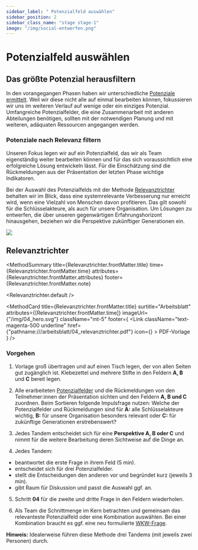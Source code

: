 ```yaml
---
sidebar_label: " Potenzialfeld auswählen"
sidebar_position: 2
sidebar_class_name: "stage stage-1"
image: "/img/social-entwerfen.png"
---
```



# Potenzialfeld auswählen

## Das größte Potenzial herausfiltern

In den vorangegangen Phasen haben wir unterschiedliche [Potenziale ermittelt](/buch/erkennen/potenzialfelder-identifizieren#potenzial-steckbrief). Weil wir diese nicht alle auf einmal bearbeiten können, fokussieren wir uns im weiteren Verlauf auf wenige oder ein einziges Potenzial. Umfangreiche Potenzialfelder, die eine Zusammenarbeit mit anderen Abteilungen benötigen, sollten mit der notwendigen Planung und mit weiteren, adäquaten Ressourcen angegangen werden.

### Potenziale nach Relevanz filtern

Unseren Fokus legen wir auf ein Potenzialfeld, das wir als Team eigenständig weiter bearbeiten können und für das sich voraussichtlich eine erfolgreiche Lösung entwickeln lässt. Für die Einschätzung sind die Rückmeldungen aus der Präsentation der letzten Phase wichtige Indikatoren.

Bei der Auswahl des Potenzialfelds mit der Methode [Relevanztrichter](#relevanztrichter) behalten wir im Blick, dass eine systemrelevante Verbesserung nur erreicht wird, wenn eine Vielzahl von Menschen davon profitieren. Das gilt sowohl für die Schlüsselakteure, als auch für unsere Organisation. Um Lösungen zu entwerfen, die über unseren gegenwärtigen Erfahrungshorizont hinausgehen, beziehen wir die Perspektive zukünftiger Generationen ein.

<img
  src="/img/04_potenzialfeld.svg"
  className="w-64 mx-auto aspect-square"
  aria-hidden
/>

## Relevanztrichter

<MethodSummary
  title={Relevanztrichter.frontMatter.title}
  time={Relevanztrichter.frontMatter.time}
  attributes={Relevanztrichter.frontMatter.attributes}
  footer={Relevanztrichter.frontMatter.note}
>
  <Relevanztrichter.default />
</MethodSummary>

<MethodCard
  title={Relevanztrichter.frontMatter.title}
  surtitle="Arbeitsblatt"
  attributes={[Relevanztrichter.frontMatter.time]}
  imageUrl={"/img/04_hero.svg"}
  className="mt-5"
  footer={
    <Link
      className="text-magenta-500 underline"
      href={"pathname:///arbeitsblatt/04_relevanztrichter.pdf"}
      icon={<EditIcon className="w-3 h-3 text-inherit" />}
    >
      PDF-Vorlage
    </Link>
  }
/>

### Vorgehen

1. Vorlage groß übertragen und auf einen Tisch legen, der von allen Seiten gut zugänglich ist. Klebezettel und mehrere Stifte in den Feldern **A, B** und **C** bereit legen.

2. Alle erarbeiteten [Potenzialfelder](/buch/erkennen/potenzialfelder-identifizieren#potenzial-steckbrief) und die Rückmeldungen von den Teilnehmer:innen der Präsentation sichten und den Feldern **A, B und C** zuordnen. Beim Sortieren folgende Impulsfrage nutzen: Welche der Potenzialfelder und Rückmeldungen sind für **A:** alle Schlüsselakteure wichtig, **B:** für unsere Organisation besonders relevant oder **C:** für zukünftige Generationen erstrebenswert?

3. Jedes Tandem entscheidet sich für eine **Perspektive A, B oder C** und nimmt für die weitere Bearbeitung deren Sichtweise auf die Dinge an.

4. Jedes Tandem:

- beantwortet die erste Frage in ihrem Feld (5 min).
- entscheidet sich für drei Potenzialfelder.
- stellt die Entscheidungen den anderen vor und begründet kurz (jeweils 3 min).
- gibt Raum für Diskussion und passt die Auswahl ggf. an.

5. Schritt **04** für die zweite und dritte Frage in den Feldern wiederholen.

6. Als Team die Schnittmenge im Kern betrachten und gemeinsam das relevanteste Potenzialfeld oder eine Kombination auswählen. Bei einer Kombination braucht es ggf. eine neu formulierte [WKW-Frage](/buch/erkennen/potenziale-eingrenzen#wie-können-wir-fragen).

<Hint>
  <b>Hinweis:</b> Idealerweise führen diese Methode drei Tandems (mit jeweils
  zwei Personen) durch.
</Hint>
